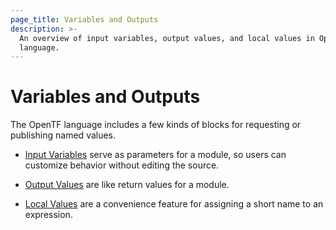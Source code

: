 ```yaml
---
page_title: Variables and Outputs
description: >-
  An overview of input variables, output values, and local values in OpenTF
  language.
---
```


# Variables and Outputs

The OpenTF language includes a few kinds of blocks for requesting or
publishing named values.

- [Input Variables](/docs/language/values/variables) serve as parameters for
  a module, so users can customize behavior without editing the source.

- [Output Values](/docs/language/values/outputs) are like return values for a module.

- [Local Values](/docs/language/values/locals) are a convenience feature for
  assigning a short name to an expression.
